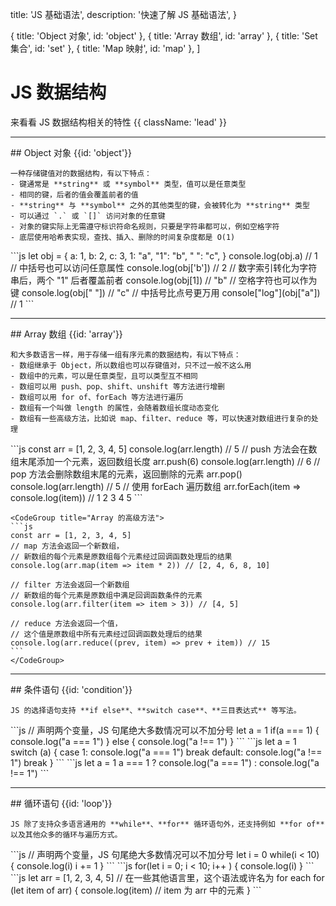   title: 'JS 基础语法',
  description: '快速了解 JS 基础语法',
}

  { title: 'Object 对象', id: 'object' },
  { title: 'Array 数组', id: 'array' },
  { title: 'Set 集合', id: 'set' },
  { title: 'Map 映射', id: 'map' },
]

# JS 数据结构

来看看 JS 数据结构相关的特性 {{ className: 'lead' }}

---

<Row>
  <Col>
    ## Object 对象 {{id: 'object'}}

    一种存储键值对的数据结构，有以下特点：
    - 键通常是 **string** 或 **symbol** 类型，值可以是任意类型
    - 相同的键，后者的值会覆盖前者的值
    - **string** 与 **symbol** 之外的其他类型的键，会被转化为 **string** 类型
    - 可以通过 `.` 或 `[]` 访问对象的任意键
    - 对象的键实际上无需遵守标识符命名规则，只要是字符串都可以，例如空格字符
    - 底层使用哈希表实现，查找、插入、删除的时间复杂度都是 O(1)

  </Col>

  <Col sticky>
    <CodeGroup title="Object 的使用">
    ```js
    let obj = {
      a: 1,
      b: 2,
      c: 3,
      1: "a",
      "1": "b",
      " ": "c",
    }
    console.log(obj.a) // 1
    // 中括号也可以访问任意属性
    console.log(obj['b']) // 2 
    // 数字索引转化为字符串后，两个 "1" 后者覆盖前者
    console.log(obj[1]) // "b" 
    // 空格字符也可以作为键
    console.log(obj[" "]) // "c"
    // 中括号比点号更万用
    console["log"](obj["a"]) // 1
    ```
    </CodeGroup>
  </Col>
</Row>

---

<Row>
  <Col>
    ## Array 数组 {{id: 'array'}}

    和大多数语言一样，用于存储一组有序元素的数据结构，有以下特点：
    - 数组继承于 Object，所以数组也可以存键值对，只不过一般不这么用
    - 数组中的元素，可以是任意类型，且可以类型互不相同
    - 数组可以用 push、pop、shift、unshift 等方法进行增删
    - 数组可以用 for of、forEach 等方法进行遍历
    - 数组有一个叫做 length 的属性，会随着数组长度动态变化
    - 数组有一些高级方法，比如说 map、filter、reduce 等，可以快速对数组进行复杂的处理

  </Col>
  <Col sticky>
    <CodeGroup title="Array 的使用">
    ```js
    const arr = [1, 2, 3, 4, 5]
    console.log(arr.length) // 5
    // push 方法会在数组末尾添加一个元素，返回数组长度
    arr.push(6)
    console.log(arr.length) // 6
    // pop 方法会删除数组末尾的元素，返回删除的元素
    arr.pop()
    console.log(arr.length) // 5
    // 使用 forEach 遍历数组
    arr.forEach(item => console.log(item)) // 1 2 3 4 5
    ```
    </CodeGroup>

    <CodeGroup title="Array 的高级方法">
    ```js
    const arr = [1, 2, 3, 4, 5]
    // map 方法会返回一个新数组，
    // 新数组的每个元素是原数组每个元素经过回调函数处理后的结果
    console.log(arr.map(item => item * 2)) // [2, 4, 6, 8, 10]

    // filter 方法会返回一个新数组
    // 新数组的每个元素是原数组中满足回调函数条件的元素
    console.log(arr.filter(item => item > 3)) // [4, 5]

    // reduce 方法会返回一个值，
    // 这个值是原数组中所有元素经过回调函数处理后的结果
    console.log(arr.reduce((prev, item) => prev + item)) // 15
    ```
    </CodeGroup>
  </Col>
</Row>

---

<Row>
  <Col>
    ## 条件语句 {{id: 'condition'}}

    JS 的选择语句支持 **if else**、**switch case**、**三目表达式** 等写法。

  </Col>
  <Col sticky>
    <CodeGroup title="JS 中的 if 语句">
    ```js
    // 声明两个变量，JS 句尾绝大多数情况可以不加分号
    let a = 1
    if(a === 1) {
      console.log("a === 1")
    } else {
      console.log("a !== 1")
    }
    ```
    </CodeGroup>
    <CodeGroup title="JS 中的 switch 语句">
    ```js
    let a = 1
    switch (a) {
      case 1:
        console.log("a === 1")
        break
      default:
        console.log("a !== 1")
        break
    }
    ```
    </CodeGroup>
        <CodeGroup title="JS 中的三目表达式">
    ```js
    let a = 1
    a === 1 ? console.log("a === 1") : console.log("a !== 1")
    ```
    </CodeGroup>
  </Col>
</Row>

---

<Row>
  <Col>
    ## 循环语句 {{id: 'loop'}}

    JS 除了支持众多语言通用的 **while**、**for** 循环语句外，还支持例如 **for of** 以及其他众多的循环与遍历方式。

  </Col>
  <Col sticky>
    <CodeGroup title="JS 中的 while 循环">
    ```js
    // 声明两个变量，JS 句尾绝大多数情况可以不加分号
    let i = 0
    while(i < 10) {
      console.log(i)
      i += 1
    }
    ```
    </CodeGroup>
    <CodeGroup title="JS 中的 for 循环">
    ```js
    for(let i = 0; i < 10; i++ ) {
      console.log(i)
    }
    ```
    </CodeGroup>
        <CodeGroup title="JS 中的 for of 循环">
    ```js
    let arr = [1, 2, 3, 4, 5]
    // 在一些其他语言里，这个语法或许名为 for each
    for (let item of arr) {
      console.log(item) // item 为 arr 中的元素
    }
    ```
    </CodeGroup>
  </Col>
</Row>
